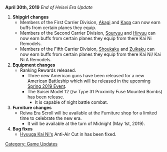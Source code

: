'''April 30th, 2019''' ''End of Heisei Era Update''

#'''Shipgirl changes'''
#*Members of the First Carrier Division, [[Akagi]] and [[Kaga]] can now earn buffs from certain planes they equip.
#*Members of the Second Carrier Division, [[Souryuu]] and [[Hiryuu]] can now earn buffs from certain planes they equip from there Kai Ni Remodels.
#*Members of the Fifth Carrier Division, [[Shoukaku]] and [[Zuikaku]] can now earn buffs from certain planes they equip from there Kai Ni/ Kai Ni A Remodels.
#'''Equipment changes'''
#* Ranking Rewards released.
#** Three new American guns have been released for a new American Battleship which will be released in the upcoming [[Spring 2019 Event]].
#** The Suisei Model 12 (/w Type 31 Proximity Fuse Mounted Bombs) has been release. 
#*** It is capable of night battle combat.
#'''Furniture changes '''
#* Reiwa Era Scroll will be available at the Furniture shop for a limited time to celebrate the new era.
#** It will be available at the turn of Midnight (May 1st, 2019).
#'''Bug fixes'''
#* [[Hyuuga|Hyuuga Kai Ni's]] Anti-Air Cut in has been fixed.

[[Category: Game Updates]]